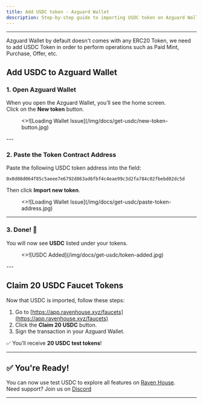 ```yaml
---
title: Add USDC token - Azguard Wallet
description: Step-by-step guide to importing USDC token on Azguard Wallet and using faucet to mint token on Aztec Testnet.
---
```


---

Azguard Wallet by default doesn't comes with any ERC20 Token, we need to add USDC Token in order to perform operations such as Paid Mint, Purchase, Offer, etc.

## Add USDC to Azguard Wallet

### 1. Open Azguard Wallet

When you open the Azguard Wallet, you’ll see the home screen.  
Click on the **New token** button.

<figure>
  <>![Loading Wallet Issue](/img/docs/get-usdc/new-token-button.jpg)</>
</figure>
---

### 2. Paste the Token Contract Address

Paste the following USDC token address into the field:

```0x0d08d064f85c5aeee7e6792d863ad6fbf4c4eae99c3d2fa784c02fbebd02dc5d```


Then click **Import new token**.

<figure>
  <>![Loading Wallet Issue](/img/docs/get-usdc/paste-token-address.jpg)</>
</figure>

---

### 3. Done! 🎉

You will now see **USDC** listed under your tokens.

<figure>
  <>![USDC Added](/img/docs/get-usdc/token-added.jpg)</>
</figure>
---

## Claim 20 USDC Faucet Tokens

Now that USDC is imported, follow these steps:

1. Go to [https://app.ravenhouse.xyz/faucets](https://app.ravenhouse.xyz/faucets)
2. Click the **Claim 20 USDC** button.
3. Sign the transaction in your Azguard Wallet.

✅ You’ll receive **20 USDC test tokens**!

---

## ✅ You're Ready!

You can now use test USDC to explore all features on [Raven House](https://app.ravenhouse.xyz).  
Need support? Join us on [Discord](https://discord.com/invite/CR8nKg5gYB)

---

